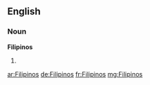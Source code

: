 ==English==

===Noun===
'''Filipinos'''

# {{plural of|[[Filipino]]}}

[[ar:Filipinos]]
[[de:Filipinos]]
[[fr:Filipinos]]
[[mg:Filipinos]]
